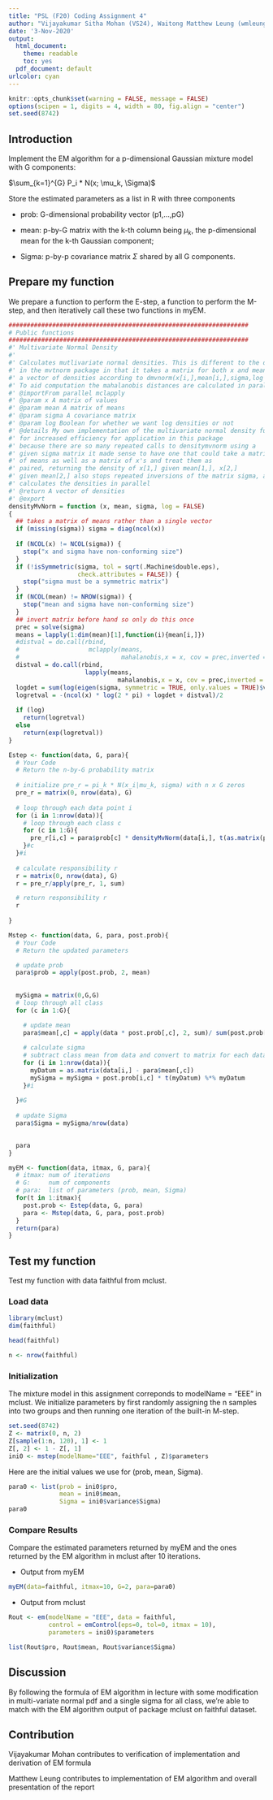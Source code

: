 ```yaml
---
title: "PSL (F20) Coding Assignment 4"
author: "Vijayakumar Sitha Mohan (VS24), Waitong Matthew Leung (wmleung2)"
date: '3-Nov-2020'
output:
  html_document: 
    theme: readable
    toc: yes
  pdf_document: default
urlcolor: cyan
---
```



```r
knitr::opts_chunk$set(warning = FALSE, message = FALSE)
options(scipen = 1, digits = 4, width = 80, fig.align = "center")
set.seed(8742)
```

## Introduction

Implement the EM algorithm for a p-dimensional Gaussian mixture model with G components:

$\sum_{k=1}^{G} P_i * N(x; \mu_k, \Sigma)$

Store the estimated parameters as a list in R with three components

- prob: G-dimensional probability vector (p1,...,pG)

- mean: p-by-G matrix with the k-th column being $\mu_k$, the p-dimensional mean for the
k-th Gaussian component;

- Sigma: p-by-p covariance matrix $\Sigma$ shared by all G components.


## Prepare my function

We prepare a function to perform the E-step, a function to perform the M-step, and then iteratively call these two functions in myEM.



```r

##################################################################
# Public functions
##################################################################
#' Multivariate Normal Density 
#' 
#' Calculates mutlivariate normal densities. This is different to the dmvnorm function 
#' in the mvtnorm package in that it takes a matrix for both x and mean. It then calculates 
#' a vector of densities according to dmvnorm(x[i,],mean[i,],sigma,log = FALSE).
#' To aid computation the mahalanobis distances are calculated in parallel using mclapply.
#' @importFrom parallel mclapply
#' @param x A matrix of values
#' @param mean A matrix of means
#' @param sigma A covariance matrix
#' @param log Boolean for whether we want log densities or not
#' @details My own implementation of the multivariate normal density function
#' for increased efficiency for application in this package
#' because there are so many repeated calls to densitymvnorm using a 
#' given sigma matrix it made sense to have one that could take a matrix 
#' of means as well as a matrix of x's and treat them as 
#' paired, returning the density of x[1,] given mean[1,], x[2,] 
#' given mean[2,] also stops repeated inversions of the matrix sigma, and
#' calculates the densities in parallel
#' @return A vector of densities
#' @export
densityMvNorm = function (x, mean, sigma, log = FALSE) 
{
  ## takes a matrix of means rather than a single vector
  if (missing(sigma)) sigma = diag(ncol(x))
  
  if (NCOL(x) != NCOL(sigma)) {
    stop("x and sigma have non-conforming size")
  }
  if (!isSymmetric(sigma, tol = sqrt(.Machine$double.eps), 
                   check.attributes = FALSE)) {
    stop("sigma must be a symmetric matrix")
  }
  if (NCOL(mean) != NROW(sigma)) {
    stop("mean and sigma have non-conforming size")
  }
  ## invert matrix before hand so only do this once
  prec = solve(sigma)
  means = lapply(1:dim(mean)[1],function(i){mean[i,]})
  #distval = do.call(rbind, 
  #                   mclapply(means, 
  #                            mahalanobis,x = x, cov = prec,inverted = TRUE))
  distval = do.call(rbind, 
                     lapply(means, 
                              mahalanobis,x = x, cov = prec,inverted = TRUE))
  logdet = sum(log(eigen(sigma, symmetric = TRUE, only.values = TRUE)$values))
  logretval = -(ncol(x) * log(2 * pi) + logdet + distval)/2
  
  if (log) 
    return(logretval)
  else 
    return(exp(logretval))
}
```



```r

Estep <- function(data, G, para){
  # Your Code
  # Return the n-by-G probability matrix
  
  # initialize pre_r = pi_k * N(x_i|mu_k, sigma) with n x G zeros
  pre_r = matrix(0, nrow(data), G)
  
  # loop through each data point i
  for (i in 1:nrow(data)){
    # loop through each class c
    for (c in 1:G){
      pre_r[i,c] = para$prob[c] * densityMvNorm(data[i,], t(as.matrix(para$mean[,c])), para$Sigma)
    }#c      
  }#i
  
  # calculate responsibility r
  r = matrix(0, nrow(data), G)
  r = pre_r/apply(pre_r, 1, sum)

  # return responsibility r
  r
  
}

Mstep <- function(data, G, para, post.prob){ 
  # Your Code
  # Return the updated parameters

  # update prob
  para$prob = apply(post.prob, 2, mean)
  
  
  mySigma = matrix(0,G,G)
  # loop through all class
  for (c in 1:G){

    # update mean
    para$mean[,c] = apply(data * post.prob[,c], 2, sum)/ sum(post.prob[,c])
       
    # calculate sigma
    # subtract class mean from data and convert to matrix for each data i
    for (i in 1:nrow(data)){
      myDatum = as.matrix(data[i,] - para$mean[,c])
      mySigma = mySigma + post.prob[i,c] * t(myDatum) %*% myDatum
    }#i
    
  }#G
  
  # update Sigma
  para$Sigma = mySigma/nrow(data)
  

  para  
}

myEM <- function(data, itmax, G, para){
  # itmax: num of iterations
  # G:     num of components
  # para:  list of parameters (prob, mean, Sigma)
  for(t in 1:itmax){
    post.prob <- Estep(data, G, para)
    para <- Mstep(data, G, para, post.prob)
  }
  return(para)
}


```



## Test my function

Test my function with data faithful from mclust.


### Load data

```r

library(mclust)
dim(faithful)


```


```r
head(faithful)

```

```r
n <- nrow(faithful)

```


### Initialization

The mixture model in this assignment correponds to modelName = "EEE" in mclust. We initialize parameters by first randomly assigning the n samples into two groups and then running one iteration of the built-in M-step.

```r

set.seed(8742)
Z <- matrix(0, n, 2) 
Z[sample(1:n, 120), 1] <- 1 
Z[, 2] <- 1 - Z[, 1]
ini0 <- mstep(modelName="EEE", faithful , Z)$parameters

```

Here are the initial values we use for (prob, mean, Sigma).


```r

para0 <- list(prob = ini0$pro, 
              mean = ini0$mean, 
              Sigma = ini0$variance$Sigma)
para0

```



### Compare Results

Compare the estimated parameters returned by myEM and the ones returned by the EM algorithm in mclust after 10 iterations.

- Output from myEM


```r

myEM(data=faithful, itmax=10, G=2, para=para0)

```


- Output from mclust


```r

Rout <- em(modelName = "EEE", data = faithful,
           control = emControl(eps=0, tol=0, itmax = 10), 
           parameters = ini0)$parameters

list(Rout$pro, Rout$mean, Rout$variance$Sigma)

```



## Discussion

By following the formula of EM algorithm in lecture with some modification in multi-variate normal pdf and a single sigma for all class, we're able to match with the EM algorithm output of package mclust on faithful dataset.


## Contribution

Vijayakumar Mohan contributes to verification of implementation and derivation of EM formula

Matthew Leung contributes to implementation of EM algorithm and overall presentation of the report
